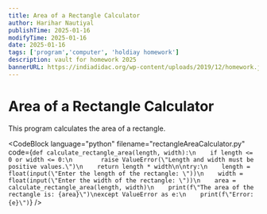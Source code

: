 ```yaml
---
title: Area of a Rectangle Calculator
author: Harihar Nautiyal
publishTime: 2025-01-16
modifyTime: 2025-01-16
date: 2025-01-16
tags: ['program','computer', 'holdiay homework']
description: vault for homework 2025
bannerURL: https://indiadidac.org/wp-content/uploads/2019/12/homework.jpg
---
```


# Area of a Rectangle Calculator

This program calculates the area of a rectangle.

<CodeBlock
language="python"
filename="rectangleAreaCalculator.py"
code={`def calculate_rectangle_area(length, width):\n    if length <= 0 or width <= 0:\n        raise ValueError(\"Length and width must be positive values.\")\n    return length * width\n\ntry:\n    length = float(input(\"Enter the length of the rectangle: \"))\n    width = float(input(\"Enter the width of the rectangle: \"))\n    area = calculate_rectangle_area(length, width)\n    print(f\"The area of the rectangle is: {area}\")\nexcept ValueError as e:\n    print(f\"Error: {e}\")`}
/>